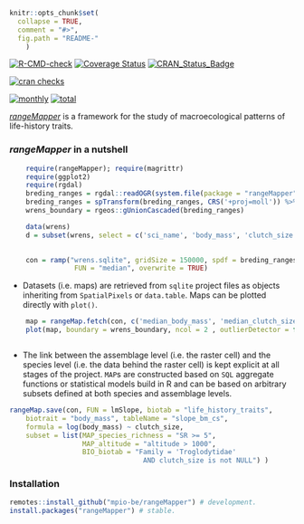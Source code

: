 <!-- README.md is generated from README.Rmd. Please edit that file
knitr::knit('README.Rmd')
-->

```r
knitr::opts_chunk$set(
  collapse = TRUE,
  comment = "#>",
  fig.path = "README-"
    )
```

<!-- badges: start -->
[![R-CMD-check](https://github.com/mpio-be/rangeMapper/workflows/R-CMD-check/badge.svg)](https://github.com/mpio-be/rangeMapper/actions)
[![Coverage Status](https://img.shields.io/codecov/c/github/mpio-be/rangeMapper/master.svg)](https://codecov.io/github/mpio-be/rangeMapper?branch=master)
[![CRAN_Status_Badge](http://www.r-pkg.org/badges/version/rangeMapper)](http://cran.r-project.org/package=rangeMapper)

[![cran checks](https://cranchecks.info/badges/worst/rangeMapper)](https://cran.r-project.org/web/checks/check_results_rangeMapper.html)


[![monthly](https://cranlogs.r-pkg.org/badges/rangeMapper)](https://www.rpackages.io/package/rangeMapper) 
[![total](https://cranlogs.r-pkg.org/badges/grand-total/rangeMapper)](https://www.rpackages.io/package/rangeMapper)


<!-- badges: end -->

[_rangeMapper_](http://onlinelibrary.wiley.com/doi/10.1111/j.1466-8238.2011.00739.x/full/) is a framework for the study of macroecological patterns of life-history traits.


### _rangeMapper_ in a nutshell

```r
    require(rangeMapper); require(magrittr)
    require(ggplot2)
    require(rgdal)
    breding_ranges = rgdal::readOGR(system.file(package = "rangeMapper", "extdata", "wrens", "vector_combined"), "wrens", verbose = FALSE)
    breding_ranges = spTransform(breding_ranges, CRS('+proj=moll')) %>% rgeos::gBuffer(width = 0, byid = TRUE)
    wrens_boundary = rgeos::gUnionCascaded(breding_ranges)

    data(wrens)
    d = subset(wrens, select = c('sci_name', 'body_mass', 'clutch_size') )
    

    con = ramp("wrens.sqlite", gridSize = 150000, spdf = breding_ranges, biotab = d, ID = "sci_name",
                FUN = "median", overwrite = TRUE)


```
* Datasets (i.e. maps) are retrieved from `sqlite` project files as objects inheriting from `SpatialPixels` or `data.table`. Maps can be plotted directly with `plot()`.

```r
    map = rangeMap.fetch(con, c('median_body_mass', 'median_clutch_size'), spatial = FALSE)
    plot(map, boundary = wrens_boundary, ncol = 2 , outlierDetector = function(x) extremevalues::getOutliersI(x)$limit)



```

*  The link between the assemblage level (i.e. the raster cell) and the species level (i.e. the data behind the raster cell) is kept explicit at all stages of the project.
`MAP`s are constructed based on `SQL` aggregate functions or statistical models build in R and can be based on arbitrary subsets defined at both species and assemblage levels.

```R
rangeMap.save(con, FUN = lmSlope, biotab = "life_history_traits",
    biotrait = "body_mass", tableName = "slope_bm_cs",
    formula = log(body_mass) ~ clutch_size,
    subset = list(MAP_species_richness = "SR >= 5",
                  MAP_altitude = "altitude > 1000",
                  BIO_biotab = "Family = 'Troglodytidae'
                                 AND clutch_size is not NULL") )
```


### Installation
```R
remotes::install_github("mpio-be/rangeMapper") # development.
install.packages("rangeMapper") # stable.
```




